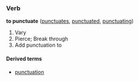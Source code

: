 ===Verb===
'''to punctuate''' ([[punctuates]], [[punctuated]], [[punctuating]])

# Vary
# Pierce; Break through
# Add punctuation to
====Derived terms====
*[[punctuation]]
